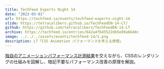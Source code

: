 ```yaml
---
title: TechFeed Experts Night 14
date: "2023-03-01"
url: https://techfeed.io/events/techfeed-experts-night-14
slide: https://tetracalibers.github.io/TechFeedEN-14-LT/
github: https://github.com/tetracalibers/TechFeedEN-14-LT
archive: https://techfeed.io/entries/642a4f645522db5e89a6640c
image: ../../../assets/events/techfeed-14/1.png
description: LT「CSS Animation パフォーマンスを考える原理」
---
```


[独自のアニメーションパフォーマンス計測結果](https://github.com/tetracalibers/parse-chrome-performance-profile)を交えながら、CSSのレンダリングの仕組みを図解し、暗記不要なパフォーマンス改善の原理を解説。
